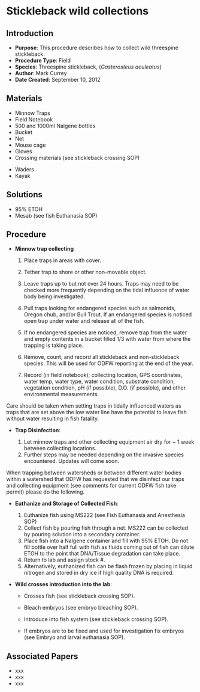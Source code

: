 # Stickleback wild collections {#sec-vert_exp-stickleback_collections}

## Introduction

-   **Purpose**: This procedure describes how to collect wild threespine stickleback.
-   **Procedure Type**: Field
-   **Species**: Threespine stickleback, (*Gasterosteus aculeatus*)
-   **Author**: Mark Currey
-   **Date Created**: September 10, 2012

## Materials

-   Minnow Traps
-   Field Notebook
-   500 and 1000ml Nalgene bottles
-   Bucket
-   Net
-   Mouse cage
-   Gloves
-   Crossing materials (see stickleback crossing SOP)

::: {.callout-warning title="OPTIONAL"}
-   Waders
-   Kayak
:::

## Solutions

-   95% ETOH
-   Mesab (see fish Euthanasia SOP)

## Procedure

-   **Minnow trap collecting**

    1.  Place traps in areas with cover.

    2.  Tether trap to shore or other non-movable object.

    3.  Leave traps up to but not over 24 hours. Traps may need to be checked more frequently depending on the tidal influence of water body being investigated.

    4.  Pull traps looking for endangered species such as salmonids, Oregon chub, and/or Bull Trout. If an endangered species is noticed open trap under water and release all of the fish.

    5.  If no endangered species are noticed, remove trap from the water and empty contents in a bucket filled 1/3 with water from where the trapping is taking place.

    6.  Remove, count, and record all stickleback and non-stickleback species. This will be used for ODFW reporting at the end of the year.

    7.  Record (in field notebook); collecting location, GPS coordinates, water temp, water type, water condition, substrate condition, vegetation condition, pH (if possible), D.O. (if possible), and other environmental measurements.

::: {.callout-warning title="TRAP PLACEMENT"}
Care should be taken when setting traps in tidally influenced waters as traps that are set above the low water line have the potential to leave fish without water resulting in fish fatality.
:::

-   **Trap Disinfection**:

    1.  Let minnow traps and other collecting equipment air dry for \~ 1 week between collecting locations.
    2.  Further steps may be needed depending on the invasive species encountered. Updates will come soon.

::: {.callout-warning title="TRAP DISINFECTION"}
When trapping between watersheds or between different water bodies within a watershed that ODFW has requested that we disinfect our traps and collecting equipment (see comments for current ODFW fish take permit) please do the following.
:::

-   **Euthanize and Storage of Collected Fish**:

    1.  Euthanize fish using MS222 (see Fish Euthanasia and Anesthesia SOP)
    2.  Collect fish by pouring fish through a net. MS222 can be collected by pouring solution into a secondary container.
    3.  Place fish into a Nalgene container and fill with 95% ETOH. Do not fill bottle over half full with fish as fluids coming out of fish can dilute ETOH to the point that DNA/Tissue degradation can take place.
    4.  Return to lab and assign stock #.
    5.  Alternatively, euthanized fish can be flash frozen by placing in liquid nitrogen and stored in dry ice if high quality DNA is required.

-   **Wild crosses introduction into the lab**:

    -   Crosses fish (see stickleback crossing SOP).

    -   Bleach embryos (see embryo bleaching SOP).

    -   Introduce into fish system (see stickleback crossing SOP).

    -   If embryos are to be fixed and used for investigation fix embryos (see Embryo and larval euthanasia SOP).

## Associated Papers

-   xxx
-   xxx
-   xxx
